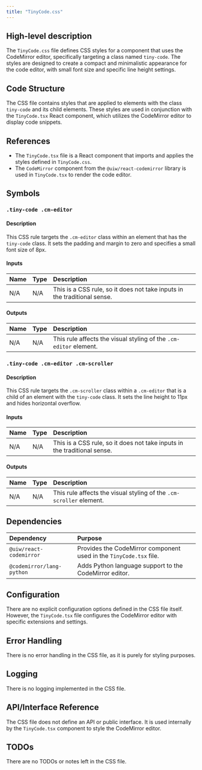 ```yaml
---
title: "TinyCode.css"
---
```


## High-level description

The `TinyCode.css` file defines CSS styles for a component that uses the CodeMirror editor, specifically targeting a class named `tiny-code`. The styles are designed to create a compact and minimalistic appearance for the code editor, with small font size and specific line height settings.

## Code Structure

The CSS file contains styles that are applied to elements with the class `tiny-code` and its child elements. These styles are used in conjunction with the `TinyCode.tsx` React component, which utilizes the CodeMirror editor to display code snippets.

## References

- The `TinyCode.tsx` file is a React component that imports and applies the styles defined in `TinyCode.css`.
- The `CodeMirror` component from the `@uiw/react-codemirror` library is used in `TinyCode.tsx` to render the code editor.

## Symbols

### `.tiny-code .cm-editor`
#### Description
This CSS rule targets the `.cm-editor` class within an element that has the `tiny-code` class. It sets the padding and margin to zero and specifies a small font size of 8px.

#### Inputs
| Name | Type | Description |
|:-----|:-----|:------------|
| N/A  | N/A  | This is a CSS rule, so it does not take inputs in the traditional sense. |

#### Outputs
| Name | Type | Description |
|:-----|:-----|:------------|
| N/A  | N/A  | This rule affects the visual styling of the `.cm-editor` element. |

### `.tiny-code .cm-editor .cm-scroller`
#### Description
This CSS rule targets the `.cm-scroller` class within a `.cm-editor` that is a child of an element with the `tiny-code` class. It sets the line height to 11px and hides horizontal overflow.

#### Inputs
| Name | Type | Description |
|:-----|:-----|:------------|
| N/A  | N/A  | This is a CSS rule, so it does not take inputs in the traditional sense. |

#### Outputs
| Name | Type | Description |
|:-----|:-----|:------------|
| N/A  | N/A  | This rule affects the visual styling of the `.cm-scroller` element. |

## Dependencies

| Dependency | Purpose |
|:-----------|:--------|
| `@uiw/react-codemirror` | Provides the CodeMirror component used in the `TinyCode.tsx` file. |
| `@codemirror/lang-python` | Adds Python language support to the CodeMirror editor. |

## Configuration

There are no explicit configuration options defined in the CSS file itself. However, the `TinyCode.tsx` file configures the CodeMirror editor with specific extensions and settings.

## Error Handling

There is no error handling in the CSS file, as it is purely for styling purposes.

## Logging

There is no logging implemented in the CSS file.

## API/Interface Reference

The CSS file does not define an API or public interface. It is used internally by the `TinyCode.tsx` component to style the CodeMirror editor.

## TODOs

There are no TODOs or notes left in the CSS file.